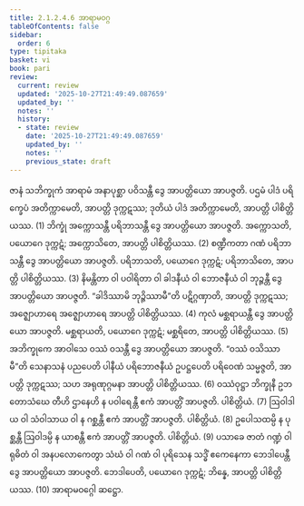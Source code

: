 ```yaml
---
title: 2.1.2.4.6 အာရာမဝဂ္ဂ
tableOfContents: false
sidebar:
  order: 6
type: tipitaka
basket: vi
book: pari
review:
  current: review
  updated: '2025-10-27T21:49:49.087659'
  updated_by: ''
  notes: ''
  history:
  - state: review
    date: '2025-10-27T21:49:49.087659'
    updated_by: ''
    notes: ''
    previous_state: draft
---
```



<ReviewStatus review={frontmatter.review} showDetails={true} />

<HypothesisAnnotation frontmatter={frontmatter} />

<DynamicBreadcrumb />

<Division number="236" book="pari" e="ch" v="5" p="136">

<Paragraph number="932" book="pari">
ဇာနံ သဘိက္ခုကံ အာရာမံ အနာပုစ္ဆာ ပဝိသန္တီ ဒွေ အာပတ္တိယော အာပဇ္ဇတိ. ပဌမံ ပါဒံ ပရိက္ခေပံ အတိက္ကာမေတိ, အာပတ္တိ ဒုက္ကဋဿ; ဒုတိယံ ပါဒံ အတိက္ကာမေတိ, အာပတ္တိ ပါစိတ္တိယဿ. (1)
</Paragraph>

<Paragraph number="933" book="pari">
ဘိက္ခုံ အက္ကောသန္တီ ပရိဘာသန္တီ ဒွေ အာပတ္တိယော အာပဇ္ဇတိ. အက္ကောသတိ, ပယောဂေ ဒုက္ကဋံ; အက္ကောသိတေ, အာပတ္တိ ပါစိတ္တိယဿ. (2)
</Paragraph>

<Paragraph number="934" book="pari">
စဏ္ဍီကတာ ဂဏံ ပရိဘာသန္တီ ဒွေ အာပတ္တိယော အာပဇ္ဇတိ. ပရိဘာသတိ, ပယောဂေ ဒုက္ကဋံ; ပရိဘာသိတေ, အာပတ္တိ ပါစိတ္တိယဿ. (3)
</Paragraph>

<Paragraph number="935" book="pari">
နိမန္တိတာ ဝါ ပဝါရိတာ ဝါ ခါဒနီယံ ဝါ ဘောဇနီယံ ဝါ ဘုဉ္ဇန္တီ ဒွေ အာပတ္တိယော အာပဇ္ဇတိ. “ခါဒိဿာမိ ဘုဉ္ဇိဿာမီ”တိ ပဋိဂ္ဂဏှာတိ, အာပတ္တိ ဒုက္ကဋဿ; အဇ္ဈောဟာရေ အဇ္ဈောဟာရေ အာပတ္တိ ပါစိတ္တိယဿ. (4)
</Paragraph>

<Paragraph number="936" book="pari">
ကုလံ မစ္ဆရာယန္တီ ဒွေ အာပတ္တိယော အာပဇ္ဇတိ. မစ္ဆရာယတိ, ပယောဂေ ဒုက္ကဋံ; မစ္ဆရိတေ, အာပတ္တိ ပါစိတ္တိယဿ. (5)
</Paragraph>

<Paragraph number="937" book="pari">
အဘိက္ခုကေ အာဝါသေ ဝဿံ ဝသန္တီ ဒွေ အာပတ္တိယော အာပဇ္ဇတိ. “ဝဿံ ဝသိဿာမီ”တိ သေနာသနံ ပညပေတိ ပါနီယံ ပရိဘောဇနီယံ ဥပဋ္ဌပေတိ ပရိဝေဏံ သမ္မဇ္ဇတိ, အာပတ္တိ ဒုက္ကဋဿ; သဟ အရုဏုဂ္ဂမနာ အာပတ္တိ ပါစိတ္တိယဿ. (6)
</Paragraph>

<Paragraph number="938" book="pari">
ဝဿံဝုဋ္ဌာ ဘိက္ခုနီ ဥဘတောသံဃေ တီဟိ ဌာနေဟိ န ပဝါရေန္တီ ဧကံ အာပတ္တိံ အာပဇ္ဇတိ. ပါစိတ္တိယံ. (7)
</Paragraph>

<Paragraph number="939" book="pari">
ဩဝါဒါယ ဝါ သံဝါသာယ ဝါ န ဂစ္ဆန္တီ ဧကံ အာပတ္တိံ အာပဇ္ဇတိ. ပါစိတ္တိယံ. (8)
</Paragraph>

<Paragraph number="940" book="pari">
ဥပေါသထမ္ပိ န ပုစ္ဆန္တီ ဩဝါဒမ္ပိ န ယာစန္တီ ဧကံ အာပတ္တိံ အာပဇ္ဇတိ. ပါစိတ္တိယံ. (9)
</Paragraph>

<Paragraph number="941" book="pari">
ပသာခေ ဇာတံ ဂဏ္ဍံ ဝါ ရုဓိတံ ဝါ အနပလောကေတွာ သံဃံ ဝါ ဂဏံ ဝါ ပုရိသေန သဒ္ဓိံ ဧကေနေကာ ဘေဒါပေန္တီ ဒွေ အာပတ္တိယော အာပဇ္ဇတိ. ဘေဒါပေတိ, ပယောဂေ ဒုက္ကဋံ; ဘိန္နေ, အာပတ္တိ ပါစိတ္တိယဿ. (10)

</Paragraph>
</Division>

<Paragraph number="942" type="center" book="pari">
အာရာမဝဂ္ဂေါ ဆဋ္ဌော.
</Paragraph>